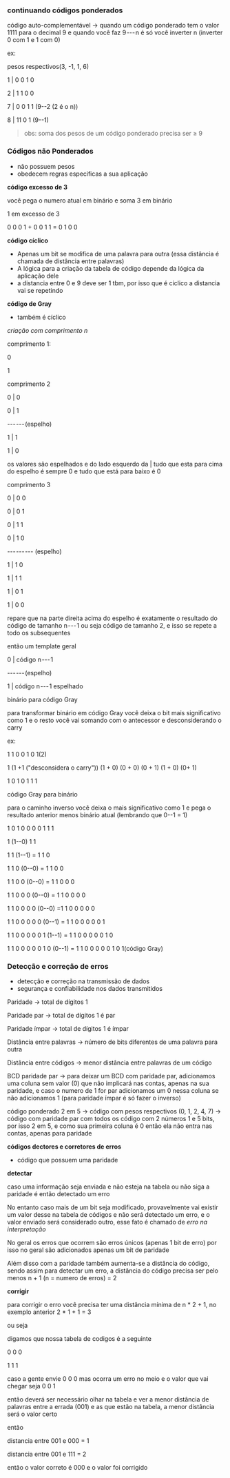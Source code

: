 






### continuando códigos ponderados

código auto-complementável → quando um código ponderado tem o valor 1111
para o decimal 9 e quando você faz 9 --- n é só você inverter n
(inverter 0 com 1 e 1 com 0)

ex:

pesos respectivos(3, -1, 1, 6)

1 \| 0 0 1 0

2 \| 1 1 0 0

7 \| 0 0 1 1 (9--2 (2 é o n))

8 \| 11 0 1 (9--1)

> obs: soma dos pesos de um código ponderado precisa ser ≥ 9








### Códigos não Ponderados

-   não possuem pesos
-   obedecem regras especificas a sua aplicação

**código excesso de 3**

você pega o numero atual em binário e soma 3 em binário

1 em excesso de 3

0 0 0 1 + 0 0 1 1 = 0 1 0 0

**código cíclico**

-   Apenas um bit se modifica de uma palavra para outra (essa distância
    é chamada de distância entre palavras)
-   A lógica para a criação da tabela de código depende da lógica da
    aplicação dele
-   a distancia entre 0 e 9 deve ser 1 tbm, por isso que é ciclico a
    distancia vai se repetindo

**código de Gray**

-   também é cíclico

*criação com comprimento n*

comprimento 1:

0

1

comprimento 2

0 \| 0

0 \| 1

--- --- (espelho)

1 \| 1

1 \| 0

os valores são espelhados e do lado esquerdo da \| tudo que esta para
cima do espelho é sempre 0 e tudo que está para baixo é 0

comprimento 3

0 \| 0 0

0 \| 0 1

0 \| 1 1

0 \| 1 0

--- --- --- (espelho)

1 \| 1 0

1 \| 1 1

1 \| 0 1

1 \| 0 0

repare que na parte direita acima do espelho é exatamente o resultado do
código de tamanho n --- 1 ou seja código de tamanho 2, e isso se repete
a todo os subsequentes

então um template geral

0 \| código n --- 1

--- --- (espelho)

1 \| código n --- 1 espelhado

binário para código Gray

para transformar binário em código Gray você deixa o bit mais
significativo como 1 e o resto você vai somando com o antecessor e
desconsiderando o carry

ex:

1 1 0 0 1 0 1(2)

1 (1 +1 ("desconsidera o carry")) (1 + 0) (0 + 0) (0 + 1) (1 + 0) (0+ 1)

1 0 1 0 1 1 1

código Gray para binário

para o caminho inverso você deixa o mais significativo como 1 e pega o
resultado anterior menos binário atual (lembrando que 0--1 = 1)

1 0 1 0 0 0 0 1 1 1

1 (1--0) 1 1

1 1 (1--1) = 1 1 0

1 1 0 (0--0) = 1 1 0 0

1 1 0 0 (0--0) = 1 1 0 0 0

1 1 0 0 0 (0--0) = 1 1 0 0 0 0

1 1 0 0 0 0 (0--0) =1 1 0 0 0 0 0

1 1 0 0 0 0 0 (0--1) = 1 1 0 0 0 0 0 1

1 1 0 0 0 0 0 1 (1--1) = 1 1 0 0 0 0 0 1 0

1 1 0 0 0 0 0 1 0 (0--1) = 1 1 0 0 0 0 0 1 0 1(código Gray)








### Detecção e correção de erros

-   detecção e correção na transmissão de dados
-   segurança e confiabilidade nos dados transmitidos

Paridade → total de dígitos 1

Paridade par → total de dígitos 1 é par

Paridade ímpar → total de dígitos 1 é ímpar

Distância entre palavras → número de bits diferentes de uma palavra para
outra

Distância entre códigos → menor distância entre palavras de um código

BCD paridade par → para deixar um BCD com paridade par, adicionamos uma
coluna sem valor (0) que não implicará nas contas, apenas na sua
paridade, e caso o numero de 1 for par adicionamos um 0 nessa coluna se
não adicionamos 1 (para paridade ímpar é só fazer o inverso)

código ponderado 2 em 5 → código com pesos respectivos (0, 1, 2, 4, 7) →
código com paridade par com todos os código com 2 números 1 e 5 bits,
por isso 2 em 5, e como sua primeira coluna é 0 então ela não entra nas
contas, apenas para paridade

**códigos dectores e corretores de erros**

-   código que possuem uma paridade

**detectar**

caso uma informação seja enviada e não esteja na tabela ou não siga a
paridade é então detectado um erro

No entanto caso mais de um bit seja modificado, provavelmente vai
existir um valor desse na tabela de códigos e não será detectado um
erro, e o valor enviado será considerado outro, esse fato é chamado de
*erro na interpretação*

No geral os erros que ocorrem são erros únicos (apenas 1 bit de erro)
por isso no geral são adicionados apenas um bit de paridade

Além disso com a paridade também aumenta-se a distância do código, sendo
assim para detectar um erro, a distância do código precisa ser pelo
menos n + 1 (n = numero de erros) = 2

**corrigir**

para corrigir o erro você precisa ter uma distância mínima de n \* 2 +
1, no exemplo anterior 2 \* 1 + 1 = 3

ou seja

digamos que nossa tabela de codigos é a seguinte

0 0 0

1 1 1

caso a gente envie 0 0 0 mas ocorra um erro no meio e o valor que vai
chegar seja 0 0 1

então deverá ser necessário olhar na tabela e ver a menor distância de
palavras entre a errada (001) e as que estão na tabela, a menor
distância será o valor certo

então

distancia entre 001 e 000 = 1

distancia entre 001 e 111 = 2

então o valor correto é 000 e o valor foi corrigido


